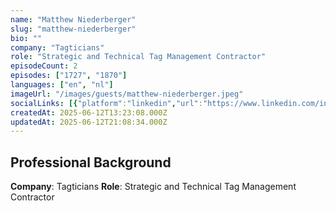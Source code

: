 ```yaml
---
name: "Matthew Niederberger"
slug: "matthew-niederberger"
bio: ""
company: "Tagticians"
role: "Strategic and Technical Tag Management Contractor"
episodeCount: 2
episodes: ["1727", "1870"]
languages: ["en", "nl"]
imageUrl: "/images/guests/matthew-niederberger.jpeg"
socialLinks: [{"platform":"linkedin","url":"https://www.linkedin.com/in/matthewniederberger/"}]
createdAt: 2025-06-12T13:23:08.000Z
updatedAt: 2025-06-12T21:08:34.000Z
---
```


## Professional Background

**Company**: Tagticians
**Role**: Strategic and Technical Tag Management Contractor
